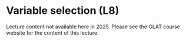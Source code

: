 # Variable selection (L8) {.unnumbered}

Lecture content not available here in 2025. Please see the OLAT course website for the content of this lecture.